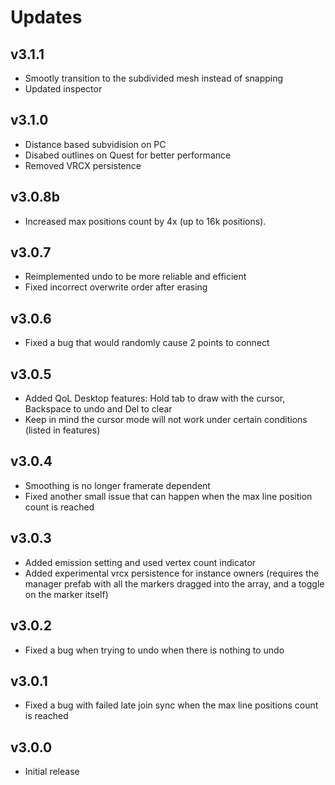 # Updates

## v3.1.1

- Smootly transition to the subdivided mesh instead of snapping
- Updated inspector

## v3.1.0

- Distance based subvidision on PC
- Disabed outlines on Quest for better performance
- Removed VRCX persistence

## v3.0.8b

- Increased max positions count by 4x (up to 16k positions).

## v3.0.7

- Reimplemented undo to be more reliable and efficient
- Fixed incorrect overwrite order after erasing

## v3.0.6

- Fixed a bug that would randomly cause 2 points to connect

## v3.0.5

- Added QoL Desktop features: Hold tab to draw with the cursor, Backspace to undo and Del to clear
- Keep in mind the cursor mode will not work under certain conditions (listed in features)

## v3.0.4

- Smoothing is no longer framerate dependent
- Fixed another small issue that can happen when the max line position count is reached

## v3.0.3

- Added emission setting and used vertex count indicator
- Added experimental vrcx persistence for instance owners (requires the manager prefab with all the markers dragged into the array, and a toggle on the marker itself)

## v3.0.2

- Fixed a bug when trying to undo when there is nothing to undo

## v3.0.1

- Fixed a bug with failed late join sync when the max line positions count is reached

## v3.0.0

- Initial release
